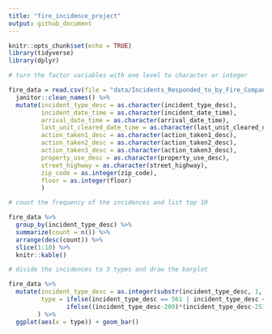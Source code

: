 ```yaml
---
title: "fire_incidence_project"
output: github_document
---
```


```r
knitr::opts_chunk$set(echo = TRUE)
library(tidyverse)
library(dplyr)
```

```r
# turn the factor variables with one level to character or integer

fire_data = read.csv(file = "data/Incidents_Responded_to_by_Fire_Companies.csv") %>%
  janitor::clean_names() %>%
  mutate(incident_type_desc = as.character(incident_type_desc),
         incident_date_time = as.character(incident_date_time),
         arrival_date_time = as.character(arrival_date_time),
         last_unit_cleared_date_time = as.character(last_unit_cleared_date_time),
         action_taken1_desc = as.character(action_taken1_desc),
         action_taken2_desc = as.character(action_taken2_desc),
         action_taken3_desc = as.character(action_taken3_desc),
         property_use_desc = as.character(property_use_desc),
         street_highway = as.character(street_highway),
         zip_code = as.integer(zip_code),
         floor = as.integer(floor)
         )
```

```r
# count the frequency of the incidences and list top 10

fire_data %>%
  group_by(incident_type_desc) %>%
  summarize(count = n()) %>%
  arrange(desc(count)) %>%
  slice(1:10) %>%
  knitr::kable()
```

```r
# divide the incidences to 3 types and draw the barplot

fire_data %>%
  mutate(incident_type_desc = as.integer(substr(incident_type_desc, 1, 3)),
         type = ifelse(incident_type_desc == 561 | incident_type_desc < 165, "alarm with fire",  
                ifelse((incident_type_desc-200)*(incident_type_desc-251)<=0 | (incident_type_desc-600)*(incident_type_desc-653)<=0 | (incident_type_desc-700)*(incident_type_desc-746)<=0,"alarm without fire","service"))
        ) %>%
  ggplot(aes(x = type)) + geom_bar()
```